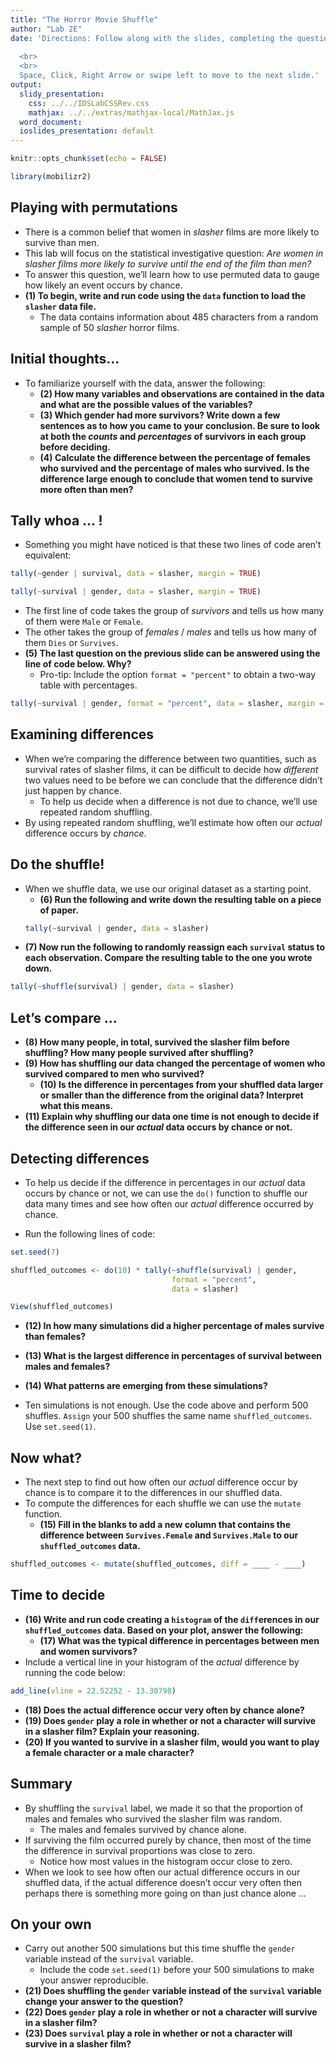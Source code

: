 ```yaml
---
title: "The Horror Movie Shuffle"
author: "Lab 2E"
date: 'Directions: Follow along with the slides, completing the questions in <font color=#25679E><b>blue</b></font> on your computer, and answering the questions in **red** in your journal.  
  
  <br>
  <br>
  Space, Click, Right Arrow or swipe left to move to the next slide.'
output:
  slidy_presentation:
    css: ../../IDSLabCSSRev.css
    mathjax: ../../extras/mathjax-local/MathJax.js
  word_document:
  ioslides_presentation: default
---
```


```r
knitr::opts_chunk$set(echo = FALSE)
```

```r
library(mobilizr2)
```

## Playing with permutations

- There is a common belief that women in _slasher_ films are more likely to survive than men.
- This lab will focus on the statistical investigative question: _Are women in slasher films more likely to survive until the end of the film than men?_
- To answer this question, we'll learn how to use permuted data to gauge how likely an event occurs by chance.
- **(1) To begin, write and run code using the `data` function to load the `slasher` data file.**
    - The data contains information about 485 characters from a random sample of 50 _slasher_ horror films.


## Initial thoughts...

- To familiarize yourself with the data, answer the following:
    - **(2) How many variables and observations are contained in the data and what are the possible values of the variables?**
    - **(3) Which gender had more survivors? Write down a few sentences as to how you came to your conclusion. Be sure to look at both the _counts_ and _percentages_ of survivors in each group before deciding.**
    - **(4) Calculate the difference between the percentage of females who survived and the percentage of males who survived. Is the difference large enough to conclude that women tend to survive more often than men?**


## Tally whoa ... !

- Something you might have noticed is that these two lines of code aren't equivalent:
```r
tally(~gender | survival, data = slasher, margin = TRUE)

```
```r
tally(~survival | gender, data = slasher, margin = TRUE)
```

- The first line of code takes the group of _survivors_ and tells us how many of them were `Male` or `Female`.
- The other takes the group of _females_ / _males_ and tells us how many of them `Dies` or `Survives`.
- **(5) The last question on the previous slide can be answered using the line of code below. Why?**
    - Pro-tip: Include the option `format = "percent"` to obtain a two-way table with percentages.

```r
tally(~survival | gender, format = "percent", data = slasher, margin = TRUE)
```


## Examining differences

- When we're comparing the difference between two quantities, such as survival rates of slasher films, it can be difficult to decide how _different_ two values need to be before we can conclude that the difference didn't just happen by chance.
    - To help us decide when a difference is not due to chance, we'll use repeated random shuffling.
- By using repeated random shuffling, we'll estimate how often our _actual_ difference occurs by _chance_.


## Do the shuffle!

- When we shuffle data, we use our original dataset as a starting point.
    - **(6) Run the following and write down the resulting table on a piece of paper.**
```r
tally(~survival | gender, data = slasher)
```
- **(7) Now run the following to randomly reassign each `survival` status to each observation. Compare the resulting table to the one you wrote down.**
```r
tally(~shuffle(survival) | gender, data = slasher)
```

## Let's compare ...

- **(8) How many people, in total, survived the slasher film before shuffling? How many people survived after shuffling?**
- **(9) How has shuffling our data changed the percentage of women who survived compared to men who survived?**
    - **(10) Is the difference in percentages from your shuffled data larger or smaller than the difference from the original data? Interpret what this means.**
- **(11) Explain why shuffling our data one time is not enough to decide if the difference seen in our _actual_ data occurs by chance or not.**

## Detecting differences

- To help us decide if the difference in percentages in our _actual_ data occurs by chance or not, we can use the `do()` function to shuffle our data many times and see how often our _actual_ difference occurred by chance.

- <span class="blue">Run the following lines of code:</span>

```r
set.seed(7)
```

```r
shuffled_outcomes <- do(10) * tally(~shuffle(survival) | gender, 
                                    format = "percent", 
                                    data = slasher)
```

```r
View(shuffled_outcomes)
```

- **(12) In how many simulations did a higher percentage of males survive than females?**
- **(13) What is the largest difference in percentages of survival between males and females?**
- **(14) What patterns are emerging from these simulations?**

- <span class="blue">Ten simulations is not enough. Use the code above and perform 500 shuffles. `Assign` your 500 shuffles the same name `shuffled_outcomes`. Use `set.seed(1)`. </span>

## Now what?

- The next step to find out how often our _actual_ difference occur by chance is to compare it to the differences in our shuffled data.
- To compute the differences for each shuffle we can use the `mutate` function.
    - **(15) Fill in the blanks to add a new column that contains the difference between `Survives.Female` and `Survives.Male` to our `shuffled_outcomes` data.**
    
```r
shuffled_outcomes <- mutate(shuffled_outcomes, diff = ____ - ____)
```


## Time to decide

- **(16) Write and run code creating a `histogram` of the `diff`erences in our `shuffled_outcomes` data. Based on your plot, answer the following:**
    - **(17) What was the typical difference in percentages between men and women survivors?**
- <span class="blue">Include a vertical line in your histogram of the _actual_ difference by running the code below:</span>


```r
add_line(vline = 22.52252 - 13.30798)
```

- **(18) Does the actual difference occur very often by chance alone?**
- **(19) Does `gender` play a role in whether or not a character will survive in a slasher film? Explain your reasoning.**
- **(20) If you wanted to survive in a slasher film, would you want to play a female character or a male character?**


## Summary

- By shuffling the `survival` label, we made it so that the proportion of males and females who survived the slasher film was random.
    - The males and females survived by chance alone.
- If surviving the film occurred purely by chance, then most of the time the difference in survival proportions was close to zero.
    - Notice how most values in the histogram occur close to zero.
- When we look to see how often our actual difference occurs in our shuffled data, if the actual difference doesn't occur very often then perhaps there is something more going on than just chance alone ...


## On your own

- <span class="blue">Carry out another 500 simulations but this time shuffle the `gender` variable instead of the `survival` variable. </span>
    - Include the code `set.seed(1)` before your 500 simulations to make your answer reproducible.
- **(21) Does shuffling the `gender` variable instead of the `survival` variable change your answer to the question?**
- **(22) Does `gender` play a role in whether or not a character will survive in a slasher film?**
- **(23) Does `survival` play a role in whether or not a character will survive in a slasher film?**